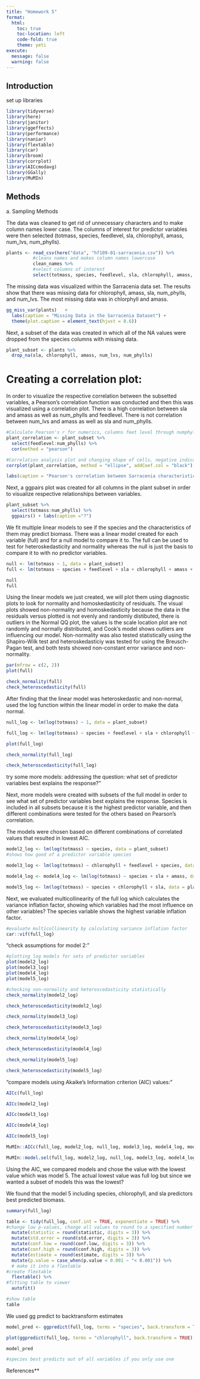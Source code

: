```yaml
---
title: "Homework 5"
format:
  html:
    toc: true
    toc-location: left
    code-fold: true
    theme: yeti
execute:
  message: false
  warning: false
---
```


## Introduction

set up libraries

```r
library(tidyverse)
library(here)
library(janitor)
library(ggeffects)
library(performance)
library(naniar)
library(flextable)
library(car)
library(broom)
library(corrplot)
library(AICcmodavg)
library(GGally)
library(MuMIn)
```

## Methods

a\. Sampling Methods

The data was cleaned to get rid of unnecessary characters and to make column names lower case. The columns of interest for predictor variables were then selected (totmass, species, feedlevel, sla, chlorophyll, amass, num_lvs, num_phylls).

```r
plants <- read_csv(here("data", "hf109-01-sarracenia.csv")) %>% 
          #cleans names and makes column names lowercase
          clean_names %>% 
          #select columns of interest
          select(totmass, species, feedlevel, sla, chlorophyll, amass, num_lvs, num_phylls)
```

The missing data was visualized within the Sarracenia data set. The results show that there was missing data for chlorophyll, amass, sla, num_phylls, and num_lvs. The most missing data was in chlorphyll and amass.

```r
gg_miss_var(plants)   +
  labs(caption = "Missing Data in the Sarracenia Dataset") +
  theme(plot.caption = element_text(hjust = 0.6))
```

Next, a subset of the data was created in which all of the NA values were dropped from the species columns with missing data.

```r
plant_subset <- plants %>% 
  drop_na(sla, chlorophyll, amass, num_lvs, num_phylls)
```

# Creating a correlation plot:

In order to visualize the respective correlation between the subsetted variables, a Pearson's correlation function was conducted and then this was visualized using a correlation plot. There is a high correlation between sla and amass as well as num_phylls and feedlevel. There is not correlation between num_lvs and amass as well as sla and num_phylls.

```r
#Calculate Pearson's r for numerics, columns feet level through numphylls
plant_correlation <- plant_subset %>% 
  select(feedlevel:num_phylls) %>% 
  cor(method = "pearson")

#Correlation analysis plot and changing shape of cells, negative indicating weak correlation and positive indicating strong correlation
corrplot(plant_correlation, method = "ellipse", addCoef.col = "black") 

labs(caption = "Pearson's correlation between Sarracenia characteristics and biomass")
```

Next, a ggpairs plot was created for all columns in the plant subset in order to visualize respective relationships between variables.

```r
plant_subset %>% 
  select(totmass:num_phylls) %>% 
  ggpairs() + labs(caption ="?")
```

We fit multiple linear models to see if the species and the characteristics of them may predict biomass. There was a linear model created for each variable (full) and for a null model to compare it to. The full can be used to test for heteroskedasticity and normality whereas the null is just the basis to compare it to with no predictor variables. 

```r
null <- lm(totmass ~ 1, data = plant_subset)
full <- lm(totmass ~ species + feedlevel + sla + chlorophyll + amass + num_lvs + num_phylls, data = plant_subset)

null 
full
```
Using the linear models we just created, we will plot them using diagnostic plots to look for normality and homoskedasticity of residuals. The visual plots showed non-normality and homoskedasticity because the data in the residuals versus plotted is not evenly and randomly distibuted, there is outliers in the Normal QQ plot, the values is the scale location plot are not randomly and normally distributed, and Cook's model shows outliers are influencing our model. Non-normality was also tested statistically using the Shapiro-Wilk test and heteroskedasticiy was tested for using the Breusch-Pagan test, and both tests showed non-constant error variance and non-normality. 

```r
par(mfrow = c(2, 2))
plot(full)

check_normality(full)
check_heteroscedasticity(full)
```

After finding that the linear model was heteroskedastic and non-normal, used the log function within the linear model in order to make the data normal.
```r
null_log <- lm(log(totmass) ~ 1, data = plant_subset)

full_log <- lm(log(totmass) ~ species + feedlevel + sla + chlorophyll + amass + num_lvs + num_phylls, data = plant_subset)

plot(full_log)

check_normality(full_log)

check_heteroscedasticity(full_log)
```
try some more models: addressing the question: what set of predictor variables best explains the response?"

Next, more models were created with subsets of the full model in order to see what set of predictor variables best explains the response. Species is included in all subsets because it is the highest predictor variable, and then different combinations were tested for the others based on Pearson's correlation. 

The models were chosen based on different combinations of correlated values that resulted in lowest AIC. 
```r
model2_log <- lm(log(totmass) ~ species, data = plant_subset)
#shows how good of a predictor variable species 

model3_log <- lm(log(totmass) ~ chlorophyll + feedlevel + species, data = plant_subset) #second best, chlorophyll and feed level had high correlation

model4_log <- model4_log <- lm(log(totmass) ~ species + sla + amass, data = plant_subset) #bc of correlation in perason's 

model5_log <- lm(log(totmass) ~ species + chlorophyll + sla, data = plant_subset) #best, not sure why but it works
```

Next, we evaluated multicollinearity of the full log which calculates the variance inflation factor, showing which variables had the most influence on other variables? The species variable shows the highest variable inflation factor. 

```r
#evaluate multicollinearity by calculating variance inflation factor 
car::vif(full_log)
```
"check assumptions for model 2:"

```r
#plotting log models for sets of predictor variables
plot(model2_log)
plot(model3_log)
plot(model4_log)
plot(model5_log)

#checking non-normality and heteroscedasticity statistically
check_normality(model2_log)

check_heteroscedasticity(model2_log) 

check_normality(model3_log)

check_heteroscedasticity(model3_log)

check_normality(model4_log)

check_heteroscedasticity(model4_log)

check_normality(model5_log)

check_heteroscedasticity(model5_log)
```

"compare models using Akaike's Information criterion (AIC) values:"

```r
AICc(full_log)

AICc(model2_log)

AICc(model3_log)

AICc(model4_log)

AICc(model5_log)

MuMIn::AICc(full_log, model2_log, null_log, model3_log, model4_log, model5_log)

MuMIn::model.sel(full_log, model2_log, null_log, model3_log, model4_log, model5_log)
```

Using the AIC, we compared models and chose the value with the lowest value which was model 5. The actual lowest value was full log but since we wanted a subset of models this was the lowest? 

We found that the model 5 including species, chlorophyll, and sla predictors best predicted biomass. 

```r
summary(full_log)

table <- tidy(full_log, conf.int = TRUE, exponentiate = TRUE) %>% 
#change low p-values, change all values to round to a specified number or digits using mutate function
  mutate(statistic = round(statistic, digits = 3)) %>%
  mutate(std.error = round(std.error, digits = 3)) %>%
  mutate(conf.low = round(conf.low, digits = 3)) %>%
  mutate(conf.high = round(conf.high, digits = 3)) %>%
  mutate(estimate = round(estimate, digits = 3)) %>%
  mutate(p.value = case_when(p.value < 0.001 ~ "< 0.001")) %>% 
  # make it into a flextable
#create flextable
  flextable() %>% 
#fitting table to viewer
  autofit()

#show table 
table
```

We used gg predict to backtransform estimates

```r
model_pred <- ggpredict(full_log, terms = "species", back.transform = TRUE)

plot(ggpredict(full_log, terms = "chlorophyll", back.transform = TRUE), add.data = TRUE)

model_pred

#species best predicts out of all variables if you only use one
```

References**
